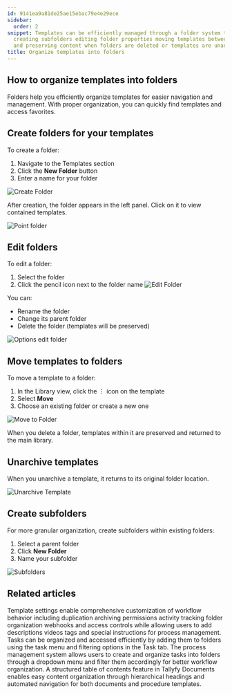 ```yaml
---
id: 9141ea9a81de25ae15ebac79e4e29ece
sidebar:
  order: 2
snippet: Templates can be efficiently managed through a folder system that enables
  creating subfolders editing folder properties moving templates between locations
  and preserving content when folders are deleted or templates are unarchived.
title: Organize templates into folders
---
```


## How to organize templates into folders

Folders help you efficiently organize templates for easier navigation and management. With proper organization, you can quickly find templates and access favorites.

## Create folders for your templates

To create a folder:
1. Navigate to the Templates section
2. Click the **New Folder** button
3. Enter a name for your folder

![Create Folder](https://screenshots.tallyfy.com/tallyfy/pro/desktop-light-create-folder-template.png)

After creation, the folder appears in the left panel. Click on it to view contained templates.

![Point folder](https://screenshots.tallyfy.com/tallyfy/pro/desktop-light-point-folders-templates.png)

## Edit folders

To edit a folder:
1. Select the folder
2. Click the pencil icon next to the folder name
![Edit Folder](https://screenshots.tallyfy.com/tallyfy/pro/desktop-light-click-edit-folder-template.png)

You can:
* Rename the folder
* Change its parent folder
* Delete the folder (templates will be preserved)

![Options edit folder](https://screenshots.tallyfy.com/tallyfy/pro/desktop-light-edit-folder-templates.png)

## Move templates to folders

To move a template to a folder:
1. In the Library view, click the ⋮ icon on the template
2. Select **Move**
3. Choose an existing folder or create a new one

![Move to Folder](https://screenshots.tallyfy.com/tallyfy%2Fpro%2Fdesktop-light-move-template-to-folder1701482910854.png)

When you delete a folder, templates within it are preserved and returned to the main library.

## Unarchive templates

When you unarchive a template, it returns to its original folder location.

![Unarchive Template](https://screenshots.tallyfy.com/tallyfy%2Fpro%2Fdesktop-light-show-archived-templates1701483092924.png)

## Create subfolders

For more granular organization, create subfolders within existing folders:
1. Select a parent folder
2. Click **New Folder**
3. Name your subfolder

![Subfolders](https://screenshots.tallyfy.com/tallyfy%2Fpro%2Fdesktop-light-create-subfolders.png)


## Related articles
<CardGrid>
<LinkTitleCard header="<b>Templates > Configure your template</b>" href="/products/pro/documenting/templates/config/" > Template settings enable comprehensive customization of workflow behavior including duplication archiving permissions activity tracking folder organization webhooks and access controls while allowing users to add descriptions videos tags and special instructions for process management. </LinkTitleCard>
<LinkTitleCard header="<b>Tasks View > Organize tasks into folders</b>" href="/products/pro/tracking-and-tasks/tasks-view/how-can-i-add-tasks-to-folders-in-tallyfy/" > Tasks can be organized and accessed efficiently by adding them to folders using the task menu and filtering options in the Task tab. </LinkTitleCard>
<LinkTitleCard header="<b>Organize Processes > Organize processes into folders</b>" href="/products/pro/tracking-and-tasks/tracker-view/organize-processes/how-can-i-add-tasks-to-folders-in-tallyfy/" > The process management system allows users to create and organize tasks into folders through a dropdown menu and filter them accordingly for better workflow organization. </LinkTitleCard>
<LinkTitleCard header="<b>Documents > Create a Table of Contents</b>" href="/products/pro/documenting/documents/how-to-create-a-table-of-contents-in-tallyfy/" > A structured table of contents feature in Tallyfy Documents enables easy content organization through hierarchical headings and automated navigation for both documents and procedure templates. </LinkTitleCard>
</CardGrid>
